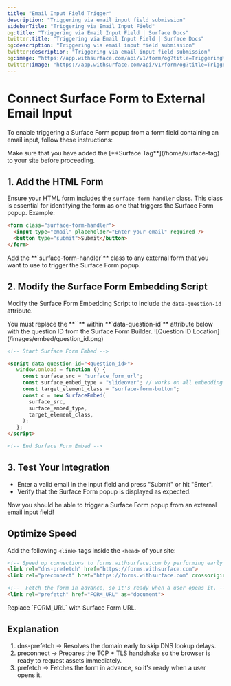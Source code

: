 ```yaml
---
title: "Email Input Field Trigger"
description: "Triggering via email input field submission"
sidebarTitle: "Triggering via Email Input Field"
og:title: "Triggering via Email Input Field | Surface Docs"
twitter:title: "Triggering via Email Input Field | Surface Docs"
og:description: "Triggering via email input field submission"
twitter:description: "Triggering via email input field submission"
og:image: "https://app.withsurface.com/api/v1/form/og?title=Triggering%20via%20Email%20Input%20Field"
twitter:image: "https://app.withsurface.com/api/v1/form/og?title=Triggering%20via%20Email%20Input%20Field"
---
```


# Connect Surface Form to External Email Input

To enable triggering a Surface Form popup from a form field containing an email input, follow these instructions:

<Warning>
Make sure that you have added the [**Surface Tag**](/home/surface-tag) to your site before proceeding.
</Warning>

## 1. Add the HTML Form

Ensure your HTML form includes the `surface-form-handler` class. This class is essential for identifying the form as one that triggers the Surface Form popup. Example:

```html
<form class="surface-form-handler">
  <input type="email" placeholder="Enter your email" required />
  <button type="submit">Submit</button>
</form>
```

<Note>
Add the **`surface-form-handler`** class to any external form that you want to use to trigger the Surface Form popup.
</Note>

## 2. Modify the Surface Form Embedding Script

Modify the Surface Form Embedding Script to include the `data-question-id` attribute.

<Note>
You must replace the **`<question_id>`** within **`data-question-id`** attribute below with the question ID from the Surface Form Builder.
</Note>

<Frame>
![Question ID Location](/images/embed/question_id.png)
</Frame>

```html
<!-- Start Surface Form Embed -->

<script data-question-id="<question_id>">
   window.onload = function () {
     const surface_src = "surface_form_url";
     const surface_embed_type = "slideover"; // works on all embedding types!
     const target_element_class = "surface-form-button";
     const c = new SurfaceEmbed(
       surface_src,
       surface_embed_type,
       target_element_class,
     );
   };
</script>

<!-- End Surface Form Embed -->
```

## 3. Test Your Integration

- Enter a valid email in the input field and press "Submit" or hit "Enter".
- Verify that the Surface Form popup is displayed as expected.

Now you should be able to trigger a Surface Form popup from an external email input field!

## Optimize Speed

Add the following `<link>` tags inside the `<head>` of your site:

```html
<!-- Speed up connections to forms.withsurface.com by performing early DNS resolution and TCP handshake -->
<link rel="dns-prefetch" href="https://forms.withsurface.com">
<link rel="preconnect" href="https://forms.withsurface.com" crossorigin>

<!--  Fetch the form in advance, so it's ready when a user opens it. -->
<link rel="prefetch" href="FORM_URL" as="document">
```

<Info>
Replace `FORM_URL` with Surface Form URL.
</Info>

## Explanation

1. dns-prefetch → Resolves the domain early to skip DNS lookup delays.
2. preconnect → Prepares the TCP + TLS handshake so the browser is ready to request assets immediately.
3. prefetch → Fetches the form in advance, so it's ready when a user opens it.
